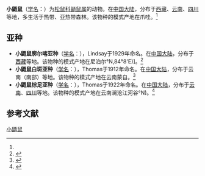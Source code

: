 {{Speciesbox
| name = 小鼯鼠
| status = 
| status_system = 
| image = Petaurista elegans.jpg
| genus = Petaurista
| species = elegans
| authority = (Muller, 1839)<ref name='id835'>{{cite web| url =http://www.bioinfo.cn/db05/BjdwSpecies.php?action=view&id=835| title =小鼯鼠| work =《中国动物物种编目数据库》| publisher =中国科学院微生物研究所| author =中国科学院动物研究所| accessdate =2009-03-27| deadurl =yes| archiveurl =https://web.archive.org/web/20160305070508/http://www.bioinfo.cn/db05/BjdwSpecies.php?action=view&id=835| archivedate =2016-03-05}}</ref>
| range_map = Petaurista elegans distribution (gray, filled).png
}}

'''小鼯鼠'''（[[学名|学名]]：{{lang|la|''Petaurista elegans''}}）为[[松鼠科|松鼠科]][[鼯鼠属|鼯鼠属]]的动物。在[[中国大陆|中国大陆]]，分布于[[西藏|西藏]]、[[云南|云南]]、[[四川|四川]]等地，多生活于热带、亚热带森林。该物种的模式产地在爪哇。<ref name='id835'/>

==亚种==
*'''小鼯鼠廓尔喀亚种'''（[[学名|学名]]：{{lang|la|''Petaurista elegans gorkhali''}}），Lindsay于1929年命名。在[[中国大陆|中国大陆]]，分布于[[西藏|西藏]]等地。该物种的模式产地在尼泊尔°N,84°8'E)]。<ref name='id836'>{{cite web| url =http://www.bioinfo.cn/db05/BjdwSpecies.php?action=view&id=836| title =小鼯鼠廓尔喀亚种| work =《中国动物物种编目数据库》| publisher =中国科学院微生物研究所| author =中国科学院动物研究所| accessdate =2009-03-27| deadurl =yes| archiveurl =https://web.archive.org/web/20160305023833/http://www.bioinfo.cn/db05/BjdwSpecies.php?action=view&id=836| archivedate =2016-03-05}}</ref>
*'''小鼯鼠白斑亚种'''（[[学名|学名]]：{{lang|la|''Petaurista elegans marica''}}），Thomas于1912年命名。在[[中国大陆|中国大陆]]，分布于云南（南部）等地。该物种的模式产地在云南蒙自。<ref name='id837'>{{cite web| url =http://www.bioinfo.cn/db05/BjdwSpecies.php?action=view&id=837| title =小鼯鼠白斑亚种| work =《中国动物物种编目数据库》| publisher =中国科学院微生物研究所| author =中国科学院动物研究所| accessdate =2009-03-27| deadurl =yes| archiveurl =https://web.archive.org/web/20160305065151/http://www.bioinfo.cn/db05/BjdwSpecies.php?action=view&id=837| archivedate =2016-03-05}}</ref>
*'''小鼯鼠棕足亚种'''（[[学名|学名]]：{{lang|la|''Petaurista elegans clarkei''}}），Thomas于1922年命名。在[[中国大陆|中国大陆]]，分布于[[云南|云南]]、[[四川|四川]]等地。该物种的模式产地在云南澜沧江河谷°N)。<ref name='id838'>{{cite web| url =http://www.bioinfo.cn/db05/BjdwSpecies.php?action=view&id=838| title =小鼯鼠棕足亚种| work =《中国动物物种编目数据库》| publisher =中国科学院微生物研究所| author =中国科学院动物研究所| accessdate =2009-03-27| deadurl =yes| archiveurl =https://web.archive.org/web/20160305072338/http://www.bioinfo.cn/db05/BjdwSpecies.php?action=view&id=838| archivedate =2016-03-05}}</ref>

== 参考文献 ==
{{reflist}}
{{Taxonbar|from=Q1498073}}

[[Category:鼯鼠属|小鼯鼠]]